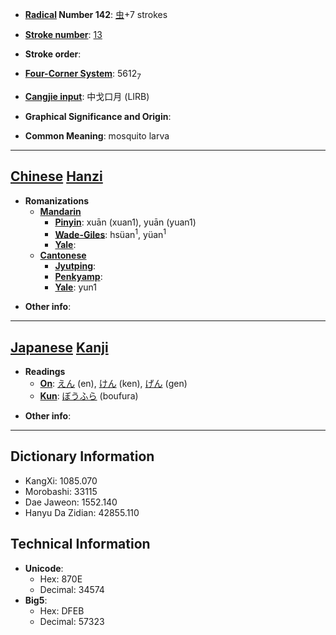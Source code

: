 * '''[[Wiktionary:Chinese radical index| Radical]] Number 142''': [[Wiktionary:Chinese radical index 虫|虫]]+7 strokes

* '''[[Wiktionary:Chinese total strokes index|Stroke number]]''': [[Wiktionary:Chinese total strokes index 13|13]]

* '''Stroke order''': 

* '''[[Wiktionary:Chinese four corner index|Four-Corner System]]''': 5612<sub>7</sub>

* '''[[Wiktionary:Chinese Cangjie index|Cangjie input]]''': 中戈口月 (LIRB)

* '''Graphical Significance and Origin''': 

* '''Common Meaning''': mosquito larva

----

== [[Chinese]] [[Hanzi]] ==

* '''Romanizations'''
** '''[[Mandarin]]'''
*** '''[[Pinyin]]''': xuān (xuan1), yuān (yuan1)
*** '''[[Wade-Giles]]''': hsüan<sup>1</sup>, yüan<sup>1</sup>
*** '''[[Yale]]''': 
** '''[[Cantonese]]'''
*** '''[[Jyutping]]''':
*** '''[[Penkyamp]]''': 
*** '''[[Yale]]''': yun1

* '''Other info''': 

----

== [[Japanese]] [[Kanji]] ==

* '''Readings'''
** '''[[On]]''': [[えん]] (en), [[けん]] (ken), [[げん]] (gen)
** '''[[Kun]]''': [[ぼうふら]] (boufura)

* '''Other info''':  

----

== Dictionary Information ==

* KangXi: 1085.070
* Morobashi: 33115
* Dae Jaweon: 1552.140
* Hanyu Da Zidian: 42855.110

== Technical Information ==

* '''Unicode''':
** Hex: 870E
** Decimal: 34574
* '''Big5''':
** Hex: DFEB
** Decimal: 57323
